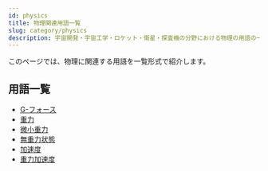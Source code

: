 ```yaml
---
id: physics
title: 物理関連用語一覧
slug: category/physics
description: 宇宙開発・宇宙工学・ロケット・衛星・探査機の分野における物理の用語の一覧です．意味・定義・概要・説明ページへと移ることができます．
---
```



<Head>
  <script type="application/ld+json">
    {`{
      "@context": "https://schema.org",
      "@type": "DefinedTerm",
      "name": "物理関連用語一覧",
      "inDefinedTermSet": "https://www.space-portal.org",
      "termCode": "category/physics",
      "description": "宇宙開発・宇宙工学・ロケット・衛星・探査機の分野における物理用語の一覧です．意味・定義・概要・説明ページへと移ることができます．",
      "url": "https://www.space-portal.org/docs/category/physics"
    }`}
  </script>
</Head>

このページでは、物理に関連する用語を一覧形式で紹介します。

## 用語一覧

- [G-フォース](/physics/g-force)
- [重力](/physics/gravity)
- [微小重力](/physics/microgravity)
- [無重力状態](/physics/zero-gravity)
- [加速度](/physics/acceleration)
- [重力加速度](/physics/gravitational-acceleration)

